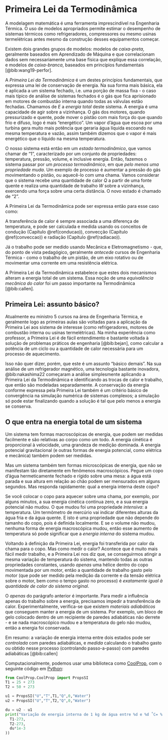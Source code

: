# Primeira Lei da Termodinâmica {#primlei}

A modelagem matemática é uma ferramenta imprescindível na Engenharia Térmica. O uso de modelos apropriados permite estimar o desempenho de sistemas térmicos como refrigeradores, compressores ou mesmo usinas termelétricas antes mesmo da construção desses equipamentos começar.

Existem dois grandes grupos de modelos: modelos de *caixa-preta*, geralmente baseados em Aprendizado de Máquina e que correlacionam dados sem necessariamente uma base física que explique essa correlação, e modelos de *caixa-branca*, baseados em princípios fundamentais [@bib:wang19-perfor]. 

A *Primeira Lei da Termodinâmica* é um destes princípios fundamentais, que expressa uma lei de conservação de energia. Na sua forma mais básica, ela é aplicada a um sistema fechado, i.e. uma porção de massa fixa - o caso mais típico de análise de sistemas fechados é o gás que fica aprisionado em motores de combustão interna quando todas as válvulas estão fechadas. Chamamos de $E$ a *energia total* deste sistema. A energia é uma capacidade de agir sobre a vizinhança. O gás dos motores, quando pressurizado e quente, pode mover o pistão com mais força do que quando frio e difuso, logo é mais "energético". Um vapor d'água que escoa por uma turbina gera muito mais potência que geraria água líquida escoando na mesma temperatura e vazão, assim também dizemos que o vapor é mais energético que o líquido na mesma temperatura.

O nosso sistema está então em um *estado termodinâmico*, que vamos chamar de "1", caracterizado por um conjunto de propriedades: temperatura, pressão, volume, e inclusive energia. Então, fazemos o sistema passar por um *processo termodinâmico*, em que *pelo menos uma propriedade muda*. Um exemplo de processo é aumentar a pressão do gás movimentando o pistão, ou aquecê-lo com uma chama. Vamos considerar que o sistema recebe uma quantidade de calor $Q$ a partir de uma fonte quente e realiza uma quantidade de trabalho $W$ sobre a vizinhança, exercendo uma força sobre uma certa distância. O novo estado é chamado de "2".

A Primeira Lei da Termodinâmica pode ser expressa então para esse caso como:


\begin{equation} 
  E_2 - E_1 = Q - W
  (\#eq:primlei)
\end{equation} 

A transferência de calor é sempre associada a uma diferença de temperatura, e pode ser calculada e medida usando os conceitos de condução (Capítulo \@ref(conducao)), convecção (Capítulo \@ref(conveccao)) e radiação (Capítulo \@ref(radiacao)).

Já o trabalho pode ser medido usando Mecânica e Eletromagnetismo - que, do ponto de vista pedagógico, geralmente *antecede* cursos de Engenharia Térmica - como o trabalho de um pistão, de um eixo rotativo ou de movimentar uma corrente em uma resistência elétrica.

A Primeira Lei da Termodinâmica estabelece que estes dois mecanismos alteram a energia total de um sistema. Essa noção de uma *equivalência mecânica do calor* foi um passo importante na Termodinâmica [@bib:callen].

## Primeira Lei: assunto básico?

Atualmente eu ministro 5 cursos na área de Engenharia Térmica, e geralmente logo as primeiras aulas são voltadas para a aplicação da Primeira Lei aos sistema de interesse (como refrigeradores, motores de combustão interna ou usinas termelétricas). Na minha experiência como professor, a Primeira Lei é de fácil entendimento e bastante voltada à solução de problemas práticos de engenharia [@bib:bejan], como calcular a potência de um ciclo ou a quantidade de calor necessária para um processo de aquecimento.

Isso não quer dizer, porém, que este é um assunto "básico demais". Na sua análise de um refrigerador magnético, uma tecnologia bastante inovadora, @bib:nakashima22 começaram a análise simplesmente aplicando a Primeira Lei da Termodinâmica e identificando as trocas de calor e trabalho, que então são modeladas separadamente. A conservação da energia conforme expressa pela Primeira Lei também é um critério básico de convergência na simulação numérica de sistemas complexos; a simulação só pode estar finalizando quando a solução é tal que pelo menos a energia se conserva.

## O que entra na energia total de um sistema

Um sistema tem formas macroscópicas de energia, que podem ser medidas facilmente e são relativas ao corpo como um todo. A energia cinética é proporcional à velocidade, uma grandeza de medição dominada. A energia potencial gravitacional (e outras formas de energia potencial, como elétrica e mecânica) também podem ser medidas.

Mas um sistema também tem formas microscópicas de energia, que não se manifestam tão diretamente em fenômenos macroscópicos. Pegue um copo d'água hermeticamente fechado e rígido sobre uma mesa: a água está parada e sua altura em relação ao chão podem ser mensurados em alguns segundos. Mas responda rapidamente: qual a energia interna deste copo?

Se você colocar o copo para aquecer sobre uma chama, por exemplo, por alguns minutos, a sua energia cinética continua zero, e a sua energia potencial não mudou. O que mudou foi uma propriedade *intensiva*: a temperatura. Um termômetro de mercúrio vai indicar diferentes alturas da água fria e da água quente. E isto é uma propriedade que não depende do tamanho do copo, pois é definida localmente. E se o volume não mudou, nenhuma forma de energia macroscópica mudou, então esse aumento de temperatura só pode significar que a *energia interna* do sistema mudou.

Voltando à definição da Primeira Lei, energia foi transferida por calor da chama para o copo. Mas como medir o calor? Acontece que é muito mais fácil medir trabalho, e a Primeira Lei nos diz que, se conseguirmos atingir a mesma variação de temperatura do sistema, mantendo todas as outras propriedades constantes, usando *apenas* uma hélice dentro do copo movimentada por um motor, então a quantidade de trabalho gasto pelo motor (que pode ser medido pela medição da corrente e da tensão elétrica sobre o motor, bem como o tempo gasto no processo) é *exatamente igual à quantidade de calor do sistema original*.

O *apenas* do parágrafo anterior é importante. Para medir a influência apenas do trabalho sobre a energia, precisamos impedir a transferência de calor. Experimentalmente, verifica-se que existem *materiais adiabáticos* que conseguem manter a energia de um sistema. Por exemplo, um bloco de gelo colocado dentro de um recipiente de paredes adiabáticas não derrete - e se nada macroscópico mudou e a temperatura do gelo não mudou, então a energia foi conservada.

Em resumo: a variação de energia interna entre dois estados pode ser *controlada* com paredes adiabáticas, e *medida* calculando o trabalho gasto ou obtido nesse processo (controlando passo-a-passo) com paredes adiabáticas [@bib:callen]

Computacionalmente, podemos usar uma biblioteca como [CoolProp](http://www.coolprop.org), com o seguinte código em [Python](https://www.anaconda.com/products/distribution):

```python
from CoolProp.CoolProp import PropsSI
T1 = 25 + 273
T2 = 50 + 273

u1 = PropsSI("U","T",T1,"Q",0,"Water")
u2 = PropsSI("U","T",T2,"Q",0,"Water")

du = u2 - u1
print("Variação de energia interna de 1 kg de água entre %d e %d ˚C= %.2f kJ" %(
  T1-273,
  T2-273,
  du*1e-3
))
```



